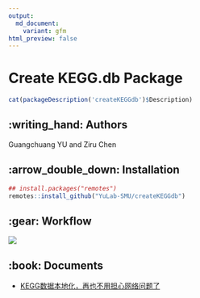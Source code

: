 ```yaml
---
output:
  md_document:
    variant: gfm
html_preview: false
---
```


<!-- README.md is generated from README.Rmd. Please edit that file -->


#  Create KEGG.db Package


```r
cat(packageDescription('createKEGGdb')$Description)
```



## :writing_hand: Authors

Guangchuang YU and Ziru Chen 




## :arrow_double_down: Installation


```r
## install.packages("remotes")
remotes::install_github("YuLab-SMU/createKEGGdb")
```


## :gear: Workflow


![](inst/diagram.png)


## :book: Documents

+ [KEGG数据本地化，再也不用担心网络问题了](https://mp.weixin.qq.com/s/k24iLQ9mFFBtEDxQoQGE4g)